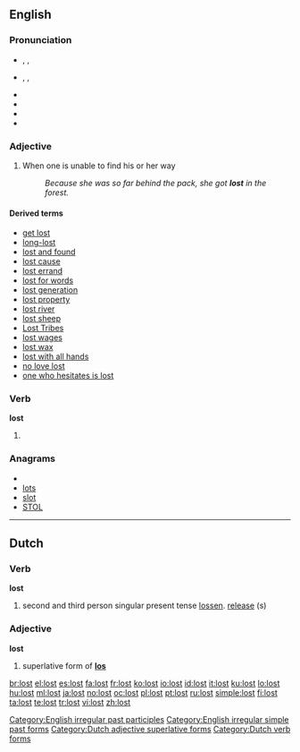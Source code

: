 ==English==

{{rank|friends|forth|fire|379|lost|human|kept|business}}

===Pronunciation===
* {{a|UK}} {{enPR|lŏst}}, {{IPA|/lɒst/}}, {{SAMPA|/lQst/}}
* {{a|GenAM}} {{enPR|lôst}}, {{IPA|/lɔst/}}, {{SAMPA|/lOst/}}
* {{audio|En-ca-lost.ogg|Audio (CA)}}
* {{audio|en-us-lost.ogg|Audio (US)}}
* {{audio|En-uk-lost.ogg|Audio (UK)}}
* {{rhymes|ɒst}}

===Adjective===
{{en-adj}}

# When one is unable to find his or her way
#: ''Because she was so far behind the pack, she got '''lost''' in the forest.''

====Derived terms====
*[[get lost]]
*[[long-lost]]
*[[lost and found]]
*[[lost cause]]
*[[lost errand]]
*[[lost for words]]
*[[lost generation]]
*[[lost property]]
*[[lost river]]
*[[lost sheep]]
*[[Lost Tribes]]
*[[lost wages]]
*[[lost wax]]
*[[lost with all hands]]
*[[no love lost]]
*[[one who hesitates is lost]]

===Verb===
'''lost'''

# {{past of|lose}}

===Anagrams===
* {{alphagram|lost}}
* [[lots#English|lots]]
* [[slot#English|slot]]
* [[STOL#English|STOL]]

[[Category:English irregular past participles]]
[[Category:English irregular simple past forms]]

----

==Dutch==

===Verb===
'''lost'''

# second and third person singular present tense [[lossen]]. [[release]] (s)

===Adjective===
'''lost'''

# superlative form of '''[[los#Dutch|los]]'''

[[Category:Dutch adjective superlative forms]]
[[Category:Dutch verb forms]]

[[br:lost]]
[[el:lost]]
[[es:lost]]
[[fa:lost]]
[[fr:lost]]
[[ko:lost]]
[[io:lost]]
[[id:lost]]
[[it:lost]]
[[ku:lost]]
[[lo:lost]]
[[hu:lost]]
[[ml:lost]]
[[ja:lost]]
[[no:lost]]
[[oc:lost]]
[[pl:lost]]
[[pt:lost]]
[[ru:lost]]
[[simple:lost]]
[[fi:lost]]
[[ta:lost]]
[[te:lost]]
[[tr:lost]]
[[vi:lost]]
[[zh:lost]]